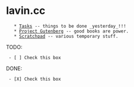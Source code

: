 = lavin.cc =
    * [[Tasks]] -- things to be done _yesterday_!!!
    * [[Project Gutenberg]] -- good books are power.
    * [[Scratchpad]] -- various temporary stuff.

{{https://raw.githubusercontent.com/plavin/tools/master/docs/resources/sec_bird.png}}

TODO:
  - [ ] Check this box
DONE:
  - [X] Check this box
